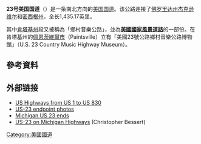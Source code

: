 {{Infobox US Road
| Name =  '''23號美國國道<br/>U.S. Route 23'''
| Shield = US 23.svg
| Map = US 23 map.png
| length_mi = 1435.17
| length_round = 2
| length_ref = <ref name="DeLorme">{{cite map |author= [[DeLorme|DeLorme]] |title= Street Atlas USA 2007 |year= 2007 |publisher= DeLorme}}</ref>
| established = 1926<ref name="USH 1926">{{cite map |author1= [[Bureau_of_Public_Roads|Bureau of Public Roads]] |author2= [[American_Association_of_State_Highway_Officials|American Association of State Highway Officials]] |date= November 11, 1926 |title= United States System of Highways Adopted for Uniform Marking by the American Association of State Highway Officials |url= http://texashistory.unt.edu/ark:/67531/metapth298433/m1/1/zoom/ |scale= 1:7,000,000 |location= Washington, DC |publisher= [[U.S._Geological_Survey|U.S. Geological Survey]] |oclc= 32889555 |accessdate= November 7, 2013 |via= University of North Texas Libraries |last-author-amp= yes |archive-date= 2020-09-27 |archive-url= https://web.archive.org/web/20200927222716/https://texashistory.unt.edu/ark:/67531/metapth298433/m1/1/zoom// |dead-url= no }}</ref>
| direction_a = South
| terminus_a = {{Jct|country=USA|US|1|US|17}} in [[Jacksonville,_Florida|Jacksonville, FL]]
| junction = {{plainlist|1=
*{{jct|country=USA|I|95}} in [[Jacksonville,_Florida|Jacksonville, FL]]
*{{jct|country=USA|I|16|I|75}} in [[Macon,_Georgia|Macon, GA]]
*{{jct|country=USA|I|20|I|85}} in [[Atlanta|Atlanta, GA]]
*{{jct|country=USA|I|40}} near [[Asheville,_North_Carolina|Asheville, NC]]
*{{jct|country=USA|I|81}} near [[Kingsport,_Tennessee|Kingsport, TN]]
*{{jct|country=USA|I|64}} near [[Ashland,_Kentucky|Ashland, KY]]
*{{jct|country=USA|I|70|I|71}} in [[Columbus,_Ohio|Columbus, OH]]
*{{jct|country=USA|I|75}} in [[Perrysburg,_Ohio|Perrysburg, OH]]
*{{jct|country=USA|I|80|I|90}} near [[Toledo,_Ohio|Toledo, OH]]
*{{jct|country=USA|I|94}} in [[Ann_Arbor,_Michigan|Ann Arbor, MI]]}}
| direction_b = North
| terminus_b = {{Jct|country=USA|I|75}} at [[Mackinaw_City,_Michigan|Mackinaw City, MI]]
|states=[[Florida|Florida]], [[Georgia_(U.S._state)|Georgia]], [[North_Carolina|North Carolina]], [[Tennessee|Tennessee]], [[Virginia|Virginia]], [[Kentucky|Kentucky]], [[Ohio|Ohio]], [[Michigan|Michigan]]
}}

'''23号美国国道'''（{{lang-en|'''U.S. Route 23'''}}）是一条南北方向的[[美国国道|美国国道]]。该公路连接了[[佛罗里达州|佛罗里达州]][[杰克逊维尔_(佛罗里达州)|杰克逊维尔]]和[[密西根州|密西根州]]{{link-en|麥克瑙|Mackinaw_City,_Michigan}}，全长1,435.17英里。

其中[[肯塔基州|肯塔基州]]段又被稱為「鄉村音樂公路」，並為'''[[美國風景道路|美國國家風景道路]]'''的一部份。在肯塔基州的[[佩恩茨維爾_(肯塔基州)|佩恩茨維爾市]]（Paintsville）立有「美國23號公路鄉村音樂公路博物館」（U.S. 23 Country Music Highway Museum）。

{{Infobox Museum
|name        = 美國23號公路鄉村音樂公路博物館<br />U.S. 23 Country Music Highway Museum
|image       = U.S. 23 Country Music Highway Museum.jpg
|pushpin_map = 
|map_caption=  Location in Kentucky
|coordinates = {{coord|37.82655|-82.83751|display=inline}}
|established = {{Start date|April 2005}}
|location    = 肯塔基州 佩恩茨維爾市 法杖小徑 120號<br />120 Staves Branch, Paintsville, Kentucky
|type        = 本地小型博物館
|visitors    = 
|director    = 
|curator     = 
|publictransit= 
|website     = {{URL|http://www.visitpaintsvilleky.com/23-home/|Official website}}
}}

== 參考資料 ==
{{reflist}}

== 外部链接 ==

{{Commons category|U.S. Route 23}}
* [https://web.archive.org/web/20070513111800/http://www.us-highways.com/us1830.htm US Highways from US 1 to US 830]
* [https://web.archive.org/web/20141230014243/http://usends.com/20-29/023/023.html US-23 endpoint photos]
* [https://web.archive.org/web/20150218181610/http://www.state-ends.com/michigan/us/23/ Michigan US 23 ends]
* [http://www.michiganhighways.org/listings/MichHwys20-29.html#US-023 US-23 on Michigan Highways]{{Wayback|url=http://www.michiganhighways.org/listings/MichHwys20-29.html#US-023 |date=20201016203222 }} (Christopher Bessert)
{{美国国道}}
[[Category:美國國道|Category:美國國道]]